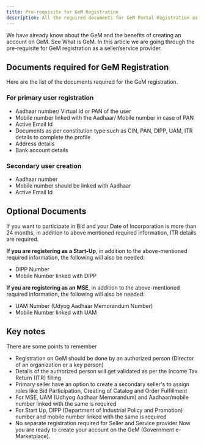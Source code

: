 ```yaml
---
title: Pre-requisite for GeM Registration
description: All the required documents for GeM Portal Registration as a seller or a service provider
---
```


We have already know about the GeM and the benefits of creating an account on GeM. See <Link href="/">What is GeM</Link>.
In this article we are going through the pre-requisite for GeM registration as a seller/service provider.

## Documents required for GeM Registration

Here are the list of the documents required for the GeM registration.

### For primary user registration

- Aadhaar number/ Virtual Id or PAN of the user
- Mobile number linked with the Aadhaar/ Mobile number in case of PAN
- Active Email Id
- Documents as per constitution type such as CIN, PAN, DIPP, UAM, ITR details to complete the profile
- Address details
- Bank account details

### Secondary user creation

- Aadhaar number
- Mobile number should be linked with Aadhaar
- Active Email Id

## Optional Documents

If you want to participate in Bid and your Date of Incorporation is more than 24 months, in
addition to above mentioned required information, ITR details are required.

**If you are registering as a Start-Up**, in addition to the above-mentioned required information,
the following will also be needed:

- DIPP Number
- Mobile Number linked with DIPP

**If you are registering as an MSE**, in addition to the above-mentioned required information, the
following will also be needed:

- UAM Number (Udyog Aadhaar Memorandum Number)
- Mobile Number linked with UAM

## Key notes

There are some points to remember

- Registration on GeM should be done by an authorized person (Director of an organization or a key person)
- Details of the authorized person will get validated as per the Income Tax Return (ITR) filling
- Primary seller have an option to create a secondary seller's to assign roles like Bid Participation, Creating of Catalog and Order Fulfillment
- For MSE, UAM (Udhyog Aadhaar Memorandum) and Aadhaar/mobile number linked with the same is required
- For Start Up, DIPP (Department of Industrial Policy and Promotion) number and mobile number linked with the same is required
- No separate registration required for Seller and Service provider
  Now you are ready to create your account on the GeM (Government e-Marketplace).
